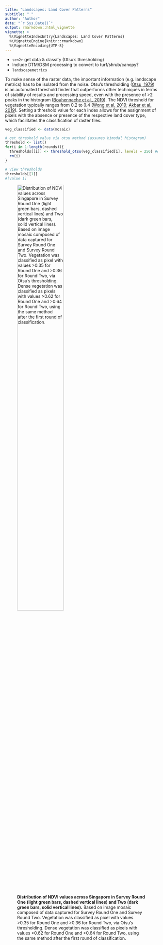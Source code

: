 ```yaml
---
title: "Landscapes: Land Cover Patterns"
subtitle: " "
author: "Author"
date: "`r Sys.Date()`"
output: rmarkdown::html_vignette
vignette: >
  %\VignetteIndexEntry{Landscapes: Land Cover Patterns}
  %\VignetteEngine{knitr::rmarkdown}
  %\VignetteEncoding{UTF-8}
---
```


- `sen2r` get data & classify (Otsu's thresholding)
- Include DTM/DSM processing to convert to turf/shrub/canopy?
- `landscapemetrics`


To make sense of the raster data, the important information (e.g. landscape metrics) has to be isolated from the noise. Otsu's thresholding ([Otsu, 1979](https://cw.fel.cvut.cz/wiki/_media/courses/a6m33bio/otsu.pdf)) is an automated threshold finder that outperforms other techniques in terms of stability of results and processing speed, even with the presence of >2 peaks in the histogram ([Bouhennache et al., 2019](https://www.tandfonline.com/doi/abs/10.1080/10106049.2018.1497094)). The NDVI threshold for vegetation typically ranges from 0.2 to 0.4 ([Wong et al, 2019](https://link.springer.com/article/10.1186/s40562-019-0132-4); [Akbar et al, 2019](https://www.mdpi.com/2072-4292/11/2/105)). Setting a threshold value for each index allows for the assignment of pixels with the absence or presence of the respective land cover type, which facilitates the classification of raster files. 

```r
veg_classified <- data(mosaic)

# get threshold value via otsu method (assumes bimodal histogram)
threshold <- list()
for(i in 1:length(rounds)){
  thresholds[[i]] <- threshold_otsu(veg_classified[i], levels = 256) #default levels = 256 for 8-bit images
  rm(i)
}

# view thresholds
thresholds[[1]]
#[value 1]
```

![**Distribution of NDVI values across Singapore in Survey Round One (light green bars, dashed vertical lines) and Two (dark green bars, solid vertical lines).** Based on image mosaic composed of data captured for Survey Round One and Survey Round Two. Vegetation was classified as pixel with values >0.35 for Round One and >0.36 for Round Two, via Otsu's thresholding. Dense vegetation was classified as pixels with values >0.62 for Round One and >0.64 for Round Two, using the same method after the first round of classification.](otsu-sample-plot.png){#id .class width=60% height=60%}
